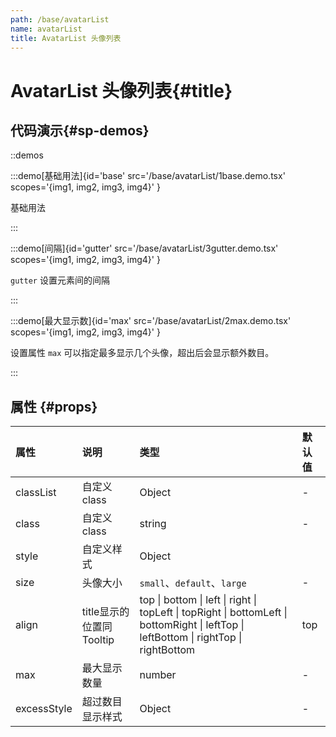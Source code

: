 ```yaml
---
path: /base/avatarList
name: avatarList
title: AvatarList 头像列表
---
```


<div class="sys-ctx-main-left">

# AvatarList 头像列表\{#title\}

## 代码演示\{#sp-demos\}

::demos

:::demo[基础用法]{id='base' src='/base/avatarList/1base.demo.tsx' scopes='{img1, img2, img3, img4}' }

基础用法

:::


:::demo[间隔]{id='gutter' src='/base/avatarList/3gutter.demo.tsx' scopes='{img1, img2, img3, img4}' }

`gutter` 设置元素间的间隔

:::


:::demo[最大显示数]{id='max' src='/base/avatarList/2max.demo.tsx' scopes='{img1, img2, img3, img4}' }

设置属性 `max` 可以指定最多显示几个头像，超出后会显示额外数目。

:::

## 属性 \{#props\}

| 属性 | 说明 | 类型 | 默认值 |
| :--- | :---- | :--- | :--- |
|classList|自定义class|Object|-|
|class|自定义class|string|-|
|style|自定义样式|Object||
|size|头像大小|`small`、`default`、`large`|-|
|align|title显示的位置同Tooltip|top &#124; bottom &#124; left &#124; right &#124; topLeft &#124; topRight &#124; bottomLeft &#124; bottomRight &#124; leftTop &#124; leftBottom &#124; rightTop &#124; rightBottom|top|
|max|最大显示数量|number|-|
|excessStyle|超过数目显示样式|Object|-|

</div>
